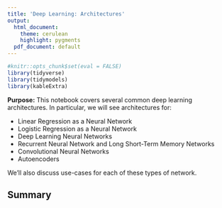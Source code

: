 ```yaml
---
title: 'Deep Learning: Architectures'
output:
  html_document:
    theme: cerulean
    highlight: pygments
  pdf_document: default
---
```


```r
#knitr::opts_chunk$set(eval = FALSE)
library(tidyverse)
library(tidymodels)
library(kableExtra)
```

**Purpose:** This notebook covers several common deep learning architectures. In particular, we will see architectures for:

+ Linear Regression as a Neural Network
+ Logistic Regression as a Neural Network
+ Deep Learning Neural Networks
+ Recurrent Neural Network and Long Short-Term Memory Networks
+ Convolutional Neural Networks
+ Autoencoders

We'll also discuss use-cases for each of these types of network.



## Summary


